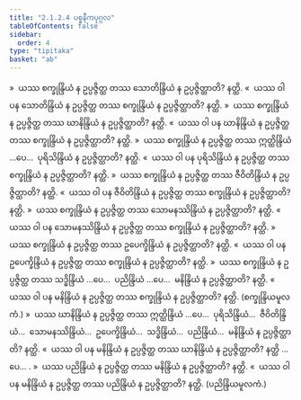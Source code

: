 ```yaml
---
title: "2.1.2.4 ပစ္စနီကပုဂ္ဂလ"
tableOfContents: false
sidebar:
  order: 4
type: "tipitaka"
basket: "ab"
---
```



<DynamicBreadcrumb />

<Division number="260">

<Paragraph number="2278">
»  ယဿ စက္ခုန္ဒြိယံ န ဥပ္ပဇ္ဇိတ္ထ တဿ သောတိန္ဒြိယံ န ဥပ္ပဇ္ဇိတ္ထာတိ? နတ္ထိ.
</Paragraph>

<Paragraph number="2279">
«  ယဿ ဝါ ပန သောတိန္ဒြိယံ န ဥပ္ပဇ္ဇိတ္ထ တဿ စက္ခုန္ဒြိယံ န ဥပ္ပဇ္ဇိတ္ထာတိ? နတ္ထိ.
</Paragraph>

<Paragraph number="2280">
»  ယဿ စက္ခုန္ဒြိယံ န ဥပ္ပဇ္ဇိတ္ထ တဿ ဃာနိန္ဒြိယံ န ဥပ္ပဇ္ဇိတ္ထာတိ? နတ္ထိ.
</Paragraph>

<Paragraph number="2281">
«  ယဿ ဝါ ပန ဃာနိန္ဒြိယံ န ဥပ္ပဇ္ဇိတ္ထ တဿ စက္ခုန္ဒြိယံ န ဥပ္ပဇ္ဇိတ္ထာတိ? နတ္ထိ.
</Paragraph>

<Paragraph number="2282">
»  ယဿ စက္ခုန္ဒြိယံ န ဥပ္ပဇ္ဇိတ္ထ တဿ ဣတ္ထိန္ဒြိယံ …ပေ…  ပုရိသိန္ဒြိယံ န ဥပ္ပဇ္ဇိတ္ထာတိ? နတ္ထိ.
</Paragraph>

<Paragraph number="2283">
«  ယဿ ဝါ ပန ပုရိသိန္ဒြိယံ န ဥပ္ပဇ္ဇိတ္ထ တဿ စက္ခုန္ဒြိယံ န ဥပ္ပဇ္ဇိတ္ထာတိ? နတ္ထိ.
</Paragraph>

<Paragraph number="2284">
»  ယဿ စက္ခုန္ဒြိယံ န ဥပ္ပဇ္ဇိတ္ထ တဿ ဇီဝိတိန္ဒြိယံ န ဥပ္ပဇ္ဇိတ္ထာတိ? နတ္ထိ.
</Paragraph>

<Paragraph number="2285">
«  ယဿ ဝါ ပန ဇီဝိတိန္ဒြိယံ န ဥပ္ပဇ္ဇိတ္ထ တဿ စက္ခုန္ဒြိယံ န ဥပ္ပဇ္ဇိတ္ထာတိ? နတ္ထိ.
</Paragraph>

<Paragraph number="2286">
»  ယဿ စက္ခုန္ဒြိယံ န ဥပ္ပဇ္ဇိတ္ထ တဿ သောမနဿိန္ဒြိယံ န ဥပ္ပဇ္ဇိတ္ထာတိ? နတ္ထိ.
</Paragraph>

<Paragraph number="2287">
«  ယဿ ဝါ ပန သောမနဿိန္ဒြိယံ န ဥပ္ပဇ္ဇိတ္ထ တဿ စက္ခုန္ဒြိယံ န ဥပ္ပဇ္ဇိတ္ထာတိ? နတ္ထိ.
</Paragraph>

<Paragraph number="2288">
»  ယဿ စက္ခုန္ဒြိယံ န ဥပ္ပဇ္ဇိတ္ထ တဿ ဥပေက္ခိန္ဒြိယံ န ဥပ္ပဇ္ဇိတ္ထာတိ? နတ္ထိ.
</Paragraph>

<Paragraph number="2289">
«  ယဿ ဝါ ပန ဥပေက္ခိန္ဒြိယံ န ဥပ္ပဇ္ဇိတ္ထ တဿ စက္ခုန္ဒြိယံ န ဥပ္ပဇ္ဇိတ္ထာတိ? နတ္ထိ.
</Paragraph>

<Paragraph number="2290">
»  ယဿ စက္ခုန္ဒြိယံ န ဥပ္ပဇ္ဇိတ္ထ တဿ သဒ္ဓိန္ဒြိယံ …ပေ…  ပညိန္ဒြိယံ …ပေ…  မနိန္ဒြိယံ န ဥပ္ပဇ္ဇိတ္ထာတိ? နတ္ထိ.
</Paragraph>

<Paragraph number="2291">
«  ယဿ ဝါ ပန မနိန္ဒြိယံ န ဥပ္ပဇ္ဇိတ္ထ တဿ စက္ခုန္ဒြိယံ န ဥပ္ပဇ္ဇိတ္ထာတိ? နတ္ထိ. (စက္ခုန္ဒြိယမူလကံ.)
</Paragraph>

</Division>
<Division number="261">

<Paragraph number="2292">
»  ယဿ ဃာနိန္ဒြိယံ န ဥပ္ပဇ္ဇိတ္ထ တဿ ဣတ္ထိန္ဒြိယံ …ပေ…  ပုရိသိန္ဒြိယံ…  ဇီဝိတိန္ဒြိယံ…  သောမနဿိန္ဒြိယံ…  ဥပေက္ခိန္ဒြိယံ…  သဒ္ဓိန္ဒြိယံ…  ပညိန္ဒြိယံ…  မနိန္ဒြိယံ န ဥပ္ပဇ္ဇိတ္ထာတိ? နတ္ထိ.
</Paragraph>

<Paragraph number="2293">
«  ယဿ ဝါ ပန မနိန္ဒြိယံ န ဥပ္ပဇ္ဇိတ္ထ တဿ ဃာနိန္ဒြိယံ န ဥပ္ပဇ္ဇိတ္ထာတိ? နတ္ထိ …ပေ… .
</Paragraph>

</Division>
<Division number="262">

<Paragraph number="2294">
»  ယဿ ပညိန္ဒြိယံ န ဥပ္ပဇ္ဇိတ္ထ တဿ မနိန္ဒြိယံ န ဥပ္ပဇ္ဇိတ္ထာတိ? နတ္ထိ.
</Paragraph>

<Paragraph number="2295">
«  ယဿ ဝါ ပန မနိန္ဒြိယံ န ဥပ္ပဇ္ဇိတ္ထ တဿ ပညိန္ဒြိယံ န ဥပ္ပဇ္ဇိတ္ထာတိ? နတ္ထိ. (ပညိန္ဒြိယမူလကံ.)
</Paragraph>
</Division>